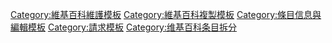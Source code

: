 {{Template category|description=本[[Wikipedia:頁面分類|分類]]收錄了在頁面或章節[[Wikipedia:条目拆分|拆分]]事宜中所用的[[Wikipedia:模板命名空间|模板]]。}}

[[Category:維基百科維護模板|Category:維基百科維護模板]]
[[Category:維基百科複製模板|Category:維基百科複製模板]]
[[Category:條目信息與編輯模板|Category:條目信息與編輯模板]]
[[Category:請求模板|Category:請求模板]]
[[Category:维基百科条目拆分|Category:维基百科条目拆分]]